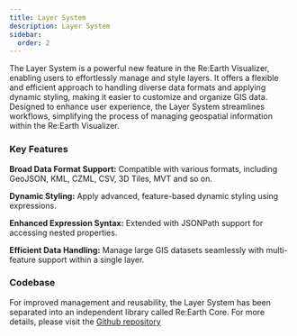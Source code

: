 ```yaml
---
title: Layer System
description: Layer System
sidebar:
  order: 2
---
```


The Layer System is a powerful new feature in the Re:Earth Visualizer, enabling users to effortlessly manage and style layers. It offers a flexible and efficient approach to handling diverse data formats and applying dynamic styling, making it easier to customize and organize GIS data. Designed to enhance user experience, the Layer System streamlines workflows, simplifying the process of managing geospatial information within the Re:Earth Visualizer.

### Key Features

**Broad Data Format Support:** Compatible with various formats, including GeoJSON, KML, CZML, CSV, 3D Tiles, MVT and so on.

**Dynamic Styling:** Apply advanced, feature-based dynamic styling using expressions.

**Enhanced Expression Syntax:** Extended with JSONPath support for accessing nested properties.

**Efficient Data Handling:** Manage large GIS datasets seamlessly with multi-feature support within a single layer.

### Codebase

For improved management and reusability, the Layer System has been separated into an independent library called Re:Earth Core. For more details, please visit the [Github repository](https://github.com/reearth/core)
